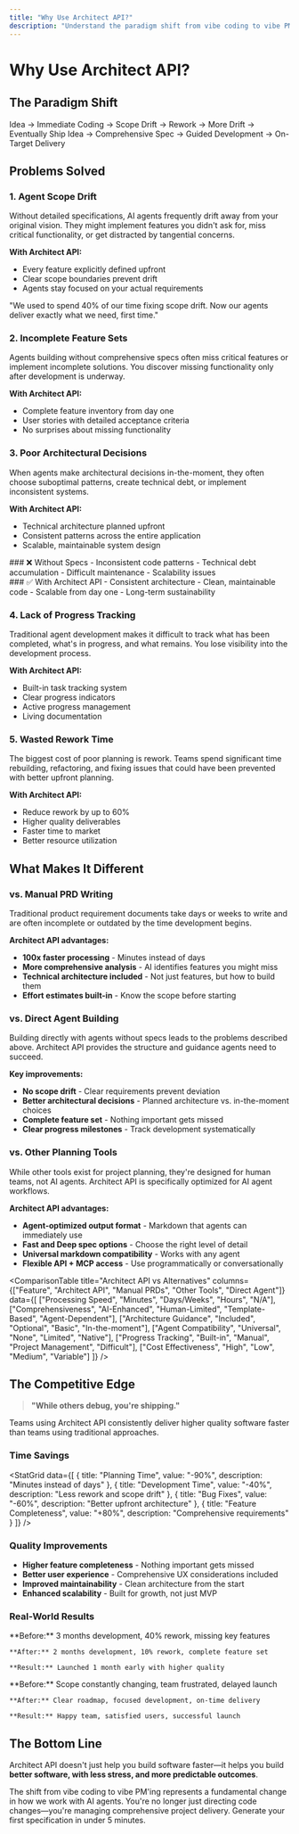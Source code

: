 ```yaml
---
title: "Why Use Architect API?"
description: "Understand the paradigm shift from vibe coding to vibe PM'ing and how Architect API transforms AI agent development."
---
```


# Why Use Architect API?

## The Paradigm Shift

<Card title="Traditional Development" icon="shuffle" horizontal>
  Idea → Immediate Coding → Scope Drift → Rework → More Drift → Eventually Ship
</Card>

<Card title="Architect API Development" icon="map" horizontal>
  Idea → Comprehensive Spec → Guided Development → On-Target Delivery
</Card>

## Problems Solved

### 1. Agent Scope Drift

Without detailed specifications, AI agents frequently drift away from your original vision. They might implement features you didn't ask for, miss critical functionality, or get distracted by tangential concerns.

**With Architect API:**
- Every feature explicitly defined upfront
- Clear scope boundaries prevent drift
- Agents stay focused on your actual requirements

<Quote author="Development Team Lead">
  "We used to spend 40% of our time fixing scope drift. Now our agents deliver exactly what we need, first time."
</Quote>

### 2. Incomplete Feature Sets

Agents building without comprehensive specs often miss critical features or implement incomplete solutions. You discover missing functionality only after development is underway.

**With Architect API:**
- Complete feature inventory from day one
- User stories with detailed acceptance criteria
- No surprises about missing functionality

### 3. Poor Architectural Decisions

When agents make architectural decisions in-the-moment, they often choose suboptimal patterns, create technical debt, or implement inconsistent systems.

**With Architect API:**
- Technical architecture planned upfront
- Consistent patterns across the entire application
- Scalable, maintainable system design

<Columns cols={2}>
  <div>
    ### ❌ Without Specs
    - Inconsistent code patterns
    - Technical debt accumulation
    - Difficult maintenance
    - Scalability issues
  </div>
  <div>
    ### ✅ With Architect API
    - Consistent architecture
    - Clean, maintainable code
    - Scalable from day one
    - Long-term sustainability
  </div>
</Columns>

### 4. Lack of Progress Tracking

Traditional agent development makes it difficult to track what has been completed, what's in progress, and what remains. You lose visibility into the development process.

**With Architect API:**
- Built-in task tracking system
- Clear progress indicators
- Active progress management
- Living documentation

### 5. Wasted Rework Time

The biggest cost of poor planning is rework. Teams spend significant time rebuilding, refactoring, and fixing issues that could have been prevented with better upfront planning.

<Stat
  title="Average Rework Time"
  value="40%"
  description="Teams spend 40% of development time on rework due to poor planning"
/>

**With Architect API:**
- Reduce rework by up to 60%
- Higher quality deliverables
- Faster time to market
- Better resource utilization

## What Makes It Different

### vs. Manual PRD Writing

Traditional product requirement documents take days or weeks to write and are often incomplete or outdated by the time development begins.

**Architect API advantages:**
- **100x faster processing** - Minutes instead of days
- **More comprehensive analysis** - AI identifies features you might miss
- **Technical architecture included** - Not just features, but how to build them
- **Effort estimates built-in** - Know the scope before starting

### vs. Direct Agent Building

Building directly with agents without specs leads to the problems described above. Architect API provides the structure and guidance agents need to succeed.

**Key improvements:**
- **No scope drift** - Clear requirements prevent deviation
- **Better architectural decisions** - Planned architecture vs. in-the-moment choices
- **Complete feature set** - Nothing important gets missed
- **Clear progress milestones** - Track development systematically

### vs. Other Planning Tools

While other tools exist for project planning, they're designed for human teams, not AI agents. Architect API is specifically optimized for AI agent workflows.

**Architect API advantages:**
- **Agent-optimized output format** - Markdown that agents can immediately use
- **Fast and Deep spec options** - Choose the right level of detail
- **Universal markdown compatibility** - Works with any agent
- **Flexible API + MCP access** - Use programmatically or conversationally

<ComparisonTable
  title="Architect API vs Alternatives"
  columns={["Feature", "Architect API", "Manual PRDs", "Other Tools", "Direct Agent"]}
  data={[
    ["Processing Speed", "Minutes", "Days/Weeks", "Hours", "N/A"],
    ["Comprehensiveness", "AI-Enhanced", "Human-Limited", "Template-Based", "Agent-Dependent"],
    ["Architecture Guidance", "Included", "Optional", "Basic", "In-the-moment"],
    ["Agent Compatibility", "Universal", "None", "Limited", "Native"],
    ["Progress Tracking", "Built-in", "Manual", "Project Management", "Difficult"],
    ["Cost Effectiveness", "High", "Low", "Medium", "Variable"]
  ]}
/>

## The Competitive Edge

> **"While others debug, you're shipping."**

Teams using Architect API consistently deliver higher quality software faster than teams using traditional approaches.

### Time Savings

<StatGrid
  data={[
    { title: "Planning Time", value: "-90%", description: "Minutes instead of days" },
    { title: "Development Time", value: "-40%", description: "Less rework and scope drift" },
    { title: "Bug Fixes", value: "-60%", description: "Better upfront architecture" },
    { title: "Feature Completeness", value: "+80%", description: "Comprehensive requirements" }
  ]}
/>

### Quality Improvements

- **Higher feature completeness** - Nothing important gets missed
- **Better user experience** - Comprehensive UX considerations included
- **Improved maintainability** - Clean architecture from the start
- **Enhanced scalability** - Built for growth, not just MVP

### Real-World Results

<CardGroup cols={2}>
  <Card title="E-commerce Platform" icon="shopping-cart">
    **Before:** 3 months development, 40% rework, missing key features

    **After:** 2 months development, 10% rework, complete feature set

    **Result:** Launched 1 month early with higher quality
  </Card>

  <Card title="SaaS Application" icon="building">
    **Before:** Scope constantly changing, team frustrated, delayed launch

    **After:** Clear roadmap, focused development, on-time delivery

    **Result:** Happy team, satisfied users, successful launch
  </Card>
</CardGroup>

## The Bottom Line

Architect API doesn't just help you build software faster—it helps you build **better software, with less stress, and more predictable outcomes**.

<Note>
  The shift from vibe coding to vibe PM'ing represents a fundamental change in how we work with AI agents. You're no longer just directing code changes—you're managing comprehensive project delivery.
</Note>

<Card title="Ready to Get Started?" icon="rocket" href="/quickstart">
  Generate your first specification in under 5 minutes.
</Card>
